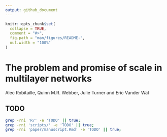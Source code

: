 ```yaml
---
output: github_document
---
```


<!-- README.md is generated from README.Rmd. Please edit that file -->

```r
knitr::opts_chunk$set(
  collapse = TRUE,
  comment = "#>",
  fig.path = "man/figures/README-",
  out.width = "100%"
)
```


# The problem and promise of scale in multilayer networks
Alec Robitaille, Quinn M.R. Webber, Julie Turner and Eric Vander Wal

## TODO
```bash
grep -rni 'R/' -e 'TODO' || true;
grep -rni 'scripts/' -e 'TODO' || true;
grep -rni 'paper/manuscript.Rmd' -e 'TODO' || true;
```


